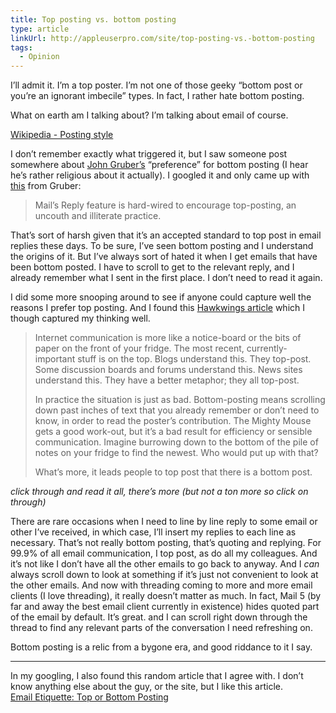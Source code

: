 ```yaml
---
title: Top posting vs. bottom posting
type: article
linkUrl: http://appleuserpro.com/site/top-posting-vs.-bottom-posting
tags:
  - Opinion
---
```


I’ll admit it. I’m a top poster. I’m not one of those geeky “bottom post or you’re an ignorant imbecile” types. In fact, I rather hate bottom posting.

What on earth am I talking about? I’m talking about email of course.

[Wikipedia - Posting style](http://en.wikipedia.org/wiki/Posting_style)

I don’t remember exactly what triggered it, but I saw someone post somewhere about [John Gruber’s](http://daringfireball.net/) “preference” for bottom posting (I hear he’s rather religious about it actually). I googled it and only came up with [this](http://daringfireball.net/2007/07/non_top_posting_scripts) from Gruber:

> Mail’s Reply feature is hard-wired to encourage top-posting, an uncouth and illiterate practice.

That’s sort of harsh given that it’s an accepted standard to top post in email replies these days. To be sure, I’ve seen bottom posting and I understand the origins of it. But I’ve always sort of hated it when I get emails that have been bottom posted. I have to scroll to get to the relevant reply, and I already remember what I sent in the first place. I don’t need to read it again.

I did some more snooping around to see if anyone could capture well the reasons I prefer top posting. And I found this [Hawkwings article](http://www.hawkwings.net/2005/10/03/shooting-yourself-in-the-foot-or-head-one-round-in-the-bottom-vs-top-posting-war/) which I though captured my thinking well.

> Internet communication is more like a notice-board or the bits of paper on the front of your fridge. The most recent, currently-important stuff is on the top. Blogs understand this. They top-post. Some discussion boards and forums understand this. News sites understand this. They have a better metaphor; they all top-post.
> 
> In practice the situation is just as bad. Bottom-posting means scrolling down past inches of text that you already remember or don’t need to know, in order to read the poster’s contribution. The Mighty Mouse gets a good work-out, but it’s a bad result for efficiency or sensible communication. Imagine burrowing down to the bottom of the pile of notes on your fridge to find the newest. Who would put up with that?
> 
> What’s more, it leads people to top post that there is a bottom post.

_click through and read it all, there’s more (but not a ton more so click on through)_

There are rare occasions when I need to line by line reply to some email or other I’ve received, in which case, I’ll insert my replies to each line as necessary. That’s not really bottom posting, that’s quoting and replying. For 99.9% of all email communication, I top post, as do all my colleagues. And it’s not like I don’t have all the other emails to go back to anyway. And I _can_ always scroll down to look at something if it’s just not convenient to look at the other emails. And now with threading coming to more and more email clients (I love threading), it really doesn’t matter as much. In fact, Mail 5 (by far and away the best email client currently in existence) hides quoted part of the email by default. It’s great. and I can scroll right down through the thread to find any relevant parts of the conversation I need refreshing on.

Bottom posting is a relic from a bygone era, and good riddance to it I say.

* * *

In my googling, I also found this random article that I agree with. I don’t know anything else about the guy, or the site, but I like this article.  
[Email Etiquette: Top or Bottom Posting](http://toddharris.net/blog/2009/01/21/email-etiquette-top-or-bottom-quoting/)
